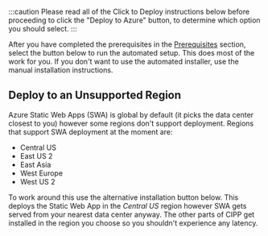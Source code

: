 
:::caution
Please read all of the Click to Deploy instructions below before proceeding to click the "Deploy to Azure" button, to determine which option you should select.
:::

After you have completed the prerequisites in the [Prerequisites](../prerequisites/) section, select the button below to run the automated setup. This does most of the work for you. If you don't want to use the automated installer, use the manual installation instructions.

<a class="deploy-to-azure" href="https://portal.azure.com/#create/Microsoft.Template/uri/https%3A%2F%2Fraw.githubusercontent.com%2FKelvinTegelaar%2FCIPP%2Fmain%2Fdeployment%2FAzureDeploymentTemplate.json">
    <DeployToAzure />
</a>

## Deploy to an Unsupported Region

Azure Static Web Apps (SWA) is global by default (it picks the data center closest to you) however some regions don't support deployment. Regions that support SWA deployment at the moment are:

* Central US
* East US 2
* East Asia
* West Europe
* West US 2

To work around this use the alternative installation button below. This deploys the Static Web App in the *Central US* region however SWA gets served from your nearest data center anyway. The other parts of CIPP get installed in the region you choose so you shouldn't experience any latency.

<a class="deploy-to-azure" href="https://portal.azure.com/#create/Microsoft.Template/uri/https%3A%2F%2Fraw.githubusercontent.com%2FKelvinTegelaar%2FCIPP%2Fmain%2Fdeployment%2FAzureDeploymentTemplate_regionoptions.json" target="_blank">
    <DeployToAzure />
</a>